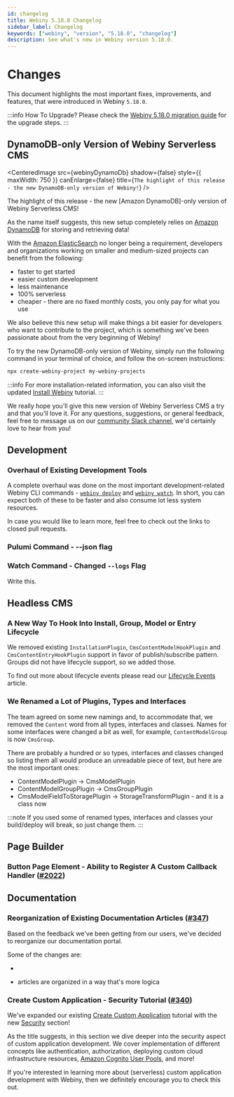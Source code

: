 ```yaml
---
id: changelog
title: Webiny 5.18.0 Changelog
sidebar_label: Changelog
keywords: ["webiny", "version", "5.18.0", "changelog"]
description: See what's new in Webiny version 5.18.0.
---
```



# Changes

This document highlights the most important fixes, improvements, and features, that were introduced in Webiny `5.18.0`.

:::info How To Upgrade?
Please check the [Webiny 5.18.0 migration guide](/docs/release-notes/5.18.0/upgrade-guide) for the upgrade steps.
:::

## DynamoDB-only Version of Webiny Serverless CMS

<CenteredImage
  src={webinyDynamoDb}
  shadow={false}
  style={{ maxWidth: 750 }}
  canEnlarge={false}
  title={`The highlight of this release - the new DynamoDB-only version of Webiny!`}
/>

The highlight of this release - the new [Amazon DynamoDB]-only version of Webiny Serverless CMS!

As the name itself suggests, this new setup completely relies on [Amazon DynamoDB](https://aws.amazon.com/dynamodb/) for storing and retrieving data!

With the [Amazon ElasticSearch](https://aws.amazon.com/opensearch-service/the-elk-stack/what-is-elasticsearch/) no longer being a requirement, developers and organizations working on smaller and medium-sized projects can benefit from the following:

- faster to get started
- easier custom development
- less maintenance
- 100% serverless
- cheaper - there are no fixed monthly costs, you only pay for what you use

We also believe this new setup will make things a bit easier for developers who want to contribute to the project, which is something we've been passionate about from the very beginning of Webiny!

To try the new DynamoDB-only version of Webiny, simply run the following command in your terminal of choice, and follow the on-screen instructions:

```bash
npx create-webiny-project my-webiny-projects
```

:::info
For more installation-related information, you can also visit the updated [Install Webiny](/docs/tutorials/install-webiny) tutorial.
:::

We really hope you'll give this new version of Webiny Serverless CMS a try and that you'll love it. For any questions, suggestions, or general feedback, feel free to message us on our [community Slack channel](https://www.webiny.com/slack), we'd certainly love to hear from you!


## Development

### Overhaul of Existing Development Tools

A complete overhaul was done on the most important development-related Webiny CLI commands - [`webiny deploy`](#) and [`webiny watch`](#). In short, you can expect both of these to be faster and also consume lot less system resources.

In case you would like to learn more, feel free to check out the links to closed pull requests.

### Pulumi Command - --json flag



### Watch Command - Changed `--logs` Flag


Write this.

## Headless CMS

### A New Way To Hook Into Install, Group, Model or Entry Lifecycle

We removed existing `InstallationPlugin`, `CmsContentModelHookPlugin` and `CmsContentEntryHookPlugin` support in favor of publish/subscribe pattern. Groups did not have lifecycle support, so we added those.

To find out more about lifecycle events please read our [Lifecycle Events](/docs/key-topics/headless-cms/lifecycle-events) article.

### We Renamed a Lot of Plugins, Types and Interfaces

The team agreed on some new namings and, to accommodate that, we removed the `Content` word from all types, interfaces and classes.
Names for some interfaces were changed a bit as well, for example, `ContentModelGroup` is now `CmsGroup`.

There are probably a hundred or so types, interfaces and classes changed so listing them all would produce an unreadable piece of text, but here are the most important ones:

- ContentModelPlugin -> CmsModelPlugin
- ContentModelGroupPlugin -> CmsGroupPlugin
- CmsModelFieldToStoragePlugin -> StorageTransformPlugin - and it is a class now

:::note
If you used some of renamed types, interfaces and classes your build/deploy will break, so just change them.
:::

## Page Builder

### Button Page Element - Ability to Register A Custom Callback Handler ([#2022](https://github.com/webiny/webiny-js/pull/2022))

## Documentation

### Reorganization of Existing Documentation Articles ([#347](https://github.com/webiny/docs.webiny.com/pull/347))

Based on the feedback we've been getting from our users, we've decided to reorganize our documentation portal.

Some of the changes are:

-

- articles are organized in a way that's more logica

### Create Custom Application - Security Tutorial ([#340](https://github.com/webiny/docs.webiny.com/pull/340))

We've expanded our existing [Create Custom Application](/docs/tutorials/create-custom-application/introduction) tutorial with the new [Security](#) section!

As the title suggests, in this section we dive deeper into the security aspect of custom application development. We cover implementation of different concepts like authentication, authorization, deploying custom cloud infrastructure resources, [Amazon Cognito User Pools](https://docs.aws.amazon.com/cognito/latest/developerguide/cognito-user-identity-pools.html), and more!

If you're interested in learning more about (serverless) custom application development with Webiny, then we definitely encourage you to check this out.
